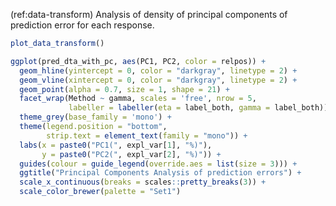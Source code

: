 
(ref:data-transform) Analysis of density of principal components of prediction error for each response.

```r
plot_data_transform()
```


```r
ggplot(pred_dta_with_pc, aes(PC1, PC2, color = relpos)) +
  geom_hline(yintercept = 0, color = "darkgray", linetype = 2) +
  geom_vline(xintercept = 0, color = "darkgray", linetype = 2) +
  geom_point(alpha = 0.7, size = 1, shape = 21) +
  facet_wrap(Method ~ gamma, scales = 'free', nrow = 5,
             labeller = labeller(eta = label_both, gamma = label_both)) +
  theme_grey(base_family = 'mono') +
  theme(legend.position = "bottom",
        strip.text = element_text(family = "mono")) +
  labs(x = paste0("PC1(", expl_var[1], "%)"),
       y = paste0("PC2(", expl_var[2], "%)")) +
  guides(colour = guide_legend(override.aes = list(size = 3))) +
  ggtitle("Principal Components Analysis of prediction errors") +
  scale_x_continuous(breaks = scales::pretty_breaks(3)) +
  scale_color_brewer(palette = "Set1")
```

